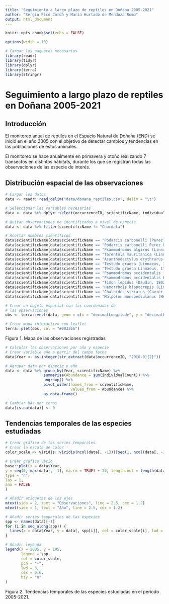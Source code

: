 ```yaml
---
title: "Seguimiento a largo plazo de reptiles en Doñana 2005-2021"
author: "Sergio Picó Jordá y María Hurtado de Mendoza Romo"
output: html_document
---
```


```r

knitr::opts_chunk$set(echo = FALSE)

options(width = 10)

# Cargar los paquetes necesarios
library(readr)
library(tidyr)
library(dplyr)
library(terra)
library(stringr)

```

# Seguimiento a largo plazo de reptiles en Doñana 2005-2021

## Introducción

El monitoreo anual de reptiles en el Espacio Natural de Doñana (END) se inició en el año 2005 con el objetivo de detectar cambios y tendencias en las poblaciones de estos animales.

El monitoreo se hace anualmente en primavera y otoño realizando 7 transectos en distintos hábitats, durante los que se registran todas las observaciones de las especie de interés.

## Distribución espacial de las observaciones

```r

# Cargar los datos
data <- readr::read_delim("data/donana_reptiles.csv", delim = "\t")

# Seleccionar las variables necesarias
data <- data %>% dplyr::select(occurrenceID, scientificName, individualCount, decimalLatitude, decimalLongitude, day, month)

# Quitar observaciones no identificadas a nivel de especie
data <- data %>% filter(scientificName != "Chordata")

# Acortar nombres científicos
data$scientificName[data$scientificName == "Podarcis carbonelli (Perez Mellado, 1981)"] <- "Podarcis carbonelli"
data$scientificName[data$scientificName == "Podarcis carbonelli Perez Mellado, 1981"] <- "Podarcis carbonelli"
data$scientificName[data$scientificName == "Psammodromus algirus (Linnaeus, 1758)"] <- "Psammodromus algirus"
data$scientificName[data$scientificName == "Tarentola mauritanica (Linnaeus, 1758)"] <- "Tarentola mauritanica"
data$scientificName[data$scientificName == "Acanthodactylus erythrurus (Schinz, 1833)"] <- "Acanthodactylus erythrurus"
data$scientificName[data$scientificName == "Testudo graeca (Linnaeus, 1758)"] <- "Testudo_graeca"
data$scientificName[data$scientificName == "Testudo graeca Linnaeus, 1758"] <- "Testudo_graeca"
data$scientificName[data$scientificName == "Psammodromus occidentalis (Fitze, Gonzalez-Jimena, San Jose, San Mauro & Zardoya, 2012)"] <- "Psammodromus occidentalis"
data$scientificName[data$scientificName == "Psammodromus occidentalis Fitze, Gonzalez-Jimena, San-Jose, San Mauro & Zardoya, 2012"] <- "Psammodromus occidentalis"
data$scientificName[data$scientificName == "Timon lepidus (Daudin, 1802)"] <- "Timon lepidus"
data$scientificName[data$scientificName == "Hemorrhois hippocrepis (Linnaeus, 1758)"] <- "Hemorrhois hippocrepis"
data$scientificName[data$scientificName == "Chalcides striatus (Cuvier, 1829)"] <- "Chalcides striatus"
data$scientificName[data$scientificName == "Malpolon monspessulanus (Hermann, 1804)"] <- "Malpolon monspessulanus"
```

```r

# Crear un objeto espacial con las coordenadas de
# las observaciones
obs <- terra::vect(data, geom = c(x = "decimalLongitude", y = "decimalLatitude"))

# Crear mapa interactivo con leaflet
terra::plet(obs, col = "#003366")
```
Figura 1. Mapa de las observaciones registradas

```r
# Calcular las observaciones por año y especie
# Crear variable año a partir del campo fecha
data$Year <- as.integer(str_extract(data$occurrenceID, "20[0-9]{2}"))

# Agrupar data por especie y año
data <- data %>% group_by(Year, scientificName) %>%
                 summarise(Abundance = sum(individualCount)) %>%
                 ungroup() %>%
                 pivot_wider(names_from = scientificName,
                             values_from = Abundance) %>%
                 as.data.frame()

# Cambiar NAs por ceros
data[is.na(data)] <- 0
```

## Tendencias temporales de las especies estudiadas

```r
# Crear gráfico de las series temporales
# Crear la escala de color
color_scale <- viridis::viridis(ncol(data[, -1]))[seq(1, ncol(data[, -1]), by = 1)]

# Crear gráfico vacío
base::plot(x = data$Year,
y = seq(0, max(data[, -1], na.rm = TRUE) + 20, length.out = length(data$Year)),
type = "n",
las = 1,
ann = FALSE
)

# Añadir etiquetas de los ejes
mtext(side = 2, text = "Observaciones", line = 2.5, cex = 1.2)
mtext(side = 1, text = "Año", line = 2.5, cex = 1.2)

# Añadir series temporales de las especies
spp <- names(data)[-1]
for (i in seq_along(spp)) {
  lines(x = data$Year, y = data[, spp[i]], col = color_scale[i], lwd = 2)
}

# Añadir leyenda
legend(x = 2005, y = 105,
       legend = spp,
       col = color_scale,
       pch = "-",
       lwd = 3,
       cex = 0.6,
       bty = "n"
)
```

Figura 2. Tendencias temporales de las especies estudiadas en el periodo
2005-2021.

